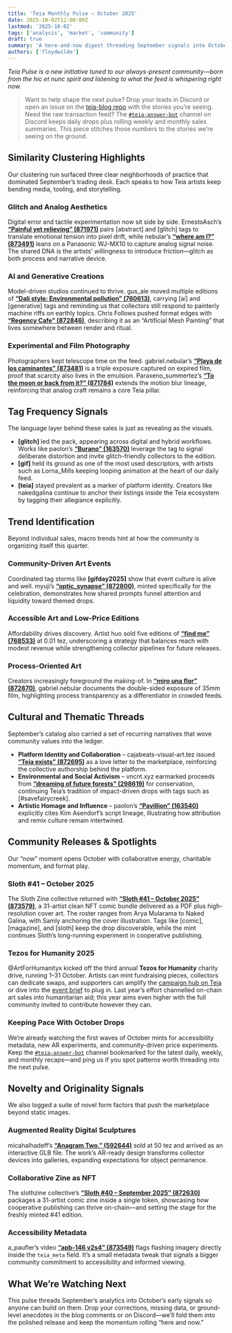 ```yaml
---
title: 'Teia Monthly Pulse – October 2025'
date: 2025-10-02T12:00:00Z
lastmod: '2025-10-02'
tags: ['analysis', 'market', 'community']
draft: true
summary: 'A here-and-now digest threading September signals into October’s drops, community collabs, and charity drives.'
authors: ['floydwilde']
---
```


_Teia Pulse is a new initiative tuned to our always-present community—born from the hic et nunc spirit and listening to what the feed is whispering right now._

> Want to help shape the next pulse? Drop your leads in Discord or open an issue on the [teia-blog repo](https://github.com/teia-community/teia-blog/issues) with the stories you’re seeing.
> Need the raw transaction feed? The [`#teia-answer-bot`](https://discordapp.com/channels/908672304236625970/955606531200667748) channel on Discord keeps daily drops plus rolling weekly and monthly sales summaries. This piece stitches those numbers to the stories we’re seeing on the ground.

<TOCInline toc={props.toc} asDisclosure toHeading={2} />

## Similarity Clustering Highlights

Our clustering run surfaced three clear neighborhoods of practice that dominated September’s trading desk. Each speaks to how Teia artists keep bending media, tooling, and storytelling.

### Glitch and Analog Aesthetics

Digital error and tactile experimentation now sit side by side. ErnestoAsch’s [**“Painful yet relieving” (871971)**](https://teia.art/objkt/871971) pairs [abstract] and [glitch] tags to translate emotional tension into pixel drift, while nebular’s [**“where am I?” (873491)**](https://teia.art/objkt/873491) leans on a Panasonic WJ-MX10 to capture analog signal noise. The shared DNA is the artists’ willingness to introduce friction—glitch as both process and narrative device.

### AI and Generative Creations

Model-driven studios continued to thrive. gus_ale moved multiple editions of [**“Dalí style: Environmental pollution” (760613)**](https://teia.art/objkt/760613), carrying [ai] and [generative] tags and reminding us that collectors still respond to painterly machine riffs on earthly topics. Chris Follows pushed format edges with [**“Regency Cafe” (872846)**](https://teia.art/objkt/872846), describing it as an “Artificial Mesh Painting” that lives somewhere between render and ritual.

### Experimental and Film Photography

Photographers kept telescope time on the feed. gabriel.nebular’s [**“Playa de los caminantes” (873481)**](https://teia.art/objkt/873481) is a triple exposure captured on expired film, proof that scarcity also lives in the emulsion. Paraxeno_summertez’s [**“To the moon or back from it?” (871784)**](https://teia.art/objkt/871784) extends the motion blur lineage, reinforcing that analog craft remains a core Teia pillar.

## Tag Frequency Signals

The language layer behind these sales is just as revealing as the visuals.

- **[glitch]** led the pack, appearing across digital and hybrid workflows. Works like paolon’s [**“Burano” (163570)**](https://teia.art/objkt/163570) leverage the tag to signal deliberate distortion and invite glitch-friendly collectors to the edition.
- **[gif]** held its ground as one of the most used descriptors, with artists such as Lorna_Mills keeping looping animation at the heart of our daily feed.
- **[teia]** stayed prevalent as a marker of platform identity. Creators like nakedgalina continue to anchor their listings inside the Teia ecosystem by tagging their allegiance explicitly.

## Trend Identification

Beyond individual sales, macro trends hint at how the community is organizing itself this quarter.

### Community-Driven Art Events

Coordinated tag storms like **[gifday2025]** show that event culture is alive and well. myuji’s [**“optic_synapse” (872800)**](https://teia.art/objkt/872800), minted specifically for the celebration, demonstrates how shared prompts funnel attention and liquidity toward themed drops.

### Accessible Art and Low-Price Editions

Affordability drives discovery. Artist huo sold five editions of [**“find me” (768533)**](https://teia.art/objkt/768533) at 0.01 tez, underscoring a strategy that balances reach with modest revenue while strengthening collector pipelines for future releases.

### Process-Oriented Art

Creators increasingly foreground the making-of. In [**“miro una flor” (872870)**](https://teia.art/objkt/872870), gabriel.nebular documents the double-sided exposure of 35mm film, highlighting process transparency as a differentiator in crowded feeds.

## Cultural and Thematic Threads

September’s catalog also carried a set of recurring narratives that wove community values into the ledger.

- **Platform Identity and Collaboration** – cajabeats-visual-art.tez issued [**“Teia exists” (872695)**](https://teia.art/objkt/872695) as a love letter to the marketplace, reinforcing the collective authorship behind the platform.
- **Environmental and Social Activism** – vncnt.xyz earmarked proceeds from [**“dreaming of future forests” (298619)**](https://teia.art/objkt/298619) for conservation, continuing Teia’s tradition of impact-driven drops with tags such as [#savefairycreek].
- **Artistic Homage and Influence** – paolon’s [**“Pavillion” (163540)**](https://teia.art/objkt/163540) explicitly cites Kim Asendorf’s script lineage, illustrating how attribution and remix culture remain intertwined.

## Community Releases & Spotlights

Our “now” moment opens October with collaborative energy, charitable momentum, and format play.

### Sloth #41 – October 2025

The Sloth Zine collective returned with [**“Sloth #41 – October 2025” (873579)**](https://teia.art/objkt/873579), a 31-artist clean NFT comic bundle delivered as a PDF plus high-resolution cover art. The roster ranges from Arya Mularama to Naked Galina, with Samly anchoring the cover illustration. Tags like [comic], [magazine], and [sloth] keep the drop discoverable, while the mint continues Sloth’s long-running experiment in cooperative publishing.

### Tezos for Humanity 2025

@ArtForHumanityx kicked off the third annual **Tezos for Humanity** charity drive, running 1–31 October. Artists can mint fundraising pieces, collectors can dedicate swaps, and supporters can amplify the [campaign hub on Teia](https://artforhumanity3.teia.art/) or dive into the [event brief](https://docs.google.com/document/d/1LXTkaGtCccN8vI-JNhMSTjwdJ8CRYXOiVn47gkK6KgE/edit?usp=sharing) to plug in. Last year’s effort channelled on-chain art sales into humanitarian aid; this year aims even higher with the full community invited to contribute however they can.

### Keeping Pace With October Drops

We’re already watching the first waves of October mints for accessibility metadata, new AR experiments, and community-driven price experiments. Keep the [`#teia-answer-bot`](https://discordapp.com/channels/908672304236625970/955606531200667748) channel bookmarked for the latest daily, weekly, and monthly recaps—and ping us if you spot patterns worth threading into the next pulse.

## Novelty and Originality Signals

We also logged a suite of novel form factors that push the marketplace beyond static images.

### Augmented Reality Digital Sculptures

micahalhadeff’s [**“Anagram Two.” (592644)**](https://teia.art/objkt/592644) sold at 50 tez and arrived as an interactive GLB file. The work’s AR-ready design transforms collector devices into galleries, expanding expectations for object permanence.

### Collaborative Zine as NFT

The slothzine collective’s [**“Sloth #40 – September 2025” (872630)**](https://teia.art/objkt/872630) packages a 31-artist comic zine inside a single token, showcasing how cooperative publishing can thrive on-chain—and setting the stage for the freshly minted #41 edition.

### Accessibility Metadata

a_paufler’s video [**“apb-146 v2s4” (873549)**](https://teia.art/objkt/873549) flags flashing imagery directly inside the `teia_meta` field. It’s a small metadata tweak that signals a bigger community commitment to accessibility and informed viewing.

## What We’re Watching Next

This pulse threads September’s analytics into October’s early signals so anyone can build on them. Drop your corrections, missing data, or ground-level anecdotes in the blog comments or on Discord—we’ll fold them into the polished release and keep the momentum rolling “here and now.”
